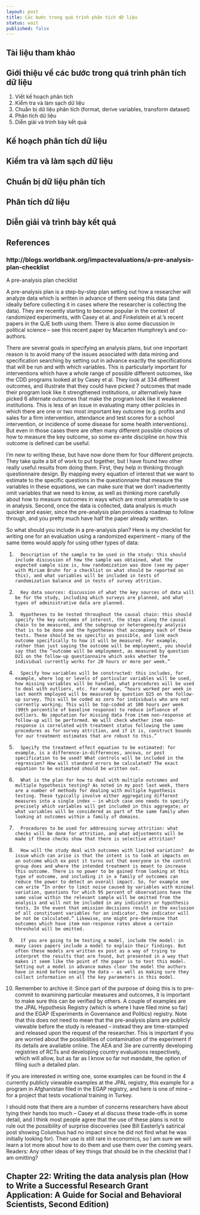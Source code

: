 ```yaml
---
layout: post
title: Các bước trong quá trình phân tích dữ liệu
status: wait
published: false
---
```


## Tài liệu tham khảo

## Giới thiệu về các bước trong quá trình phân tích dữ liệu

1. Viết kế hoạch phân tích
2. Kiểm tra và làm sạch dữ liệu
3. Chuẩn bị dữ liệu phân tích (format, derive variables, transform dataset)
4. Phân tích dữ liệu
5. Diễn giải và trình bày kết quả

## Kế hoạch phân tích dữ liệu

## Kiểm tra và làm sạch dữ liệu

## Chuẩn bị dữ liệu phân tích

## Phân tích dữ liệu

## Diễn giải và trình bày kết quả

## References

### http://blogs.worldbank.org/impactevaluations/a-pre-analysis-plan-checklist

A pre-analysis plan checklist

A pre-analysis plan is a step-by-step plan setting out how a researcher will analyze data which is written in advance of them seeing this data (and ideally before collecting it in cases where the researcher is collecting the data). They are recently starting to become popular in the context of randomized experiments, with Casey et al. and Finkelstein et al.’s recent papers in the QJE both using them. There is also some discussion in political science – see this recent paper by Macarten Humphrey’s and co-authors.

There are several goals in specifying an analysis plans, but one important reason is to avoid many of the issues associated with data mining and specification searching by setting out in advance exactly the specifications that will be run and with which variables. This is particularly important for interventions which have a whole range of possible different outcomes, like the CDD programs looked at by Casey et al. They look at 334 different outcomes, and illustrate that they could have picked 7 outcomes that made their program look like it strengthened institutions, or alternatively have picked 6 alternate outcomes that make the program look like it weakened institutions. This is less of an issue in evaluating many other policies in which there are one or two most important key outcome (e.g. profits and sales for a firm intervention, attendance and test scores for a school intervention, or incidence of some disease for some health interventions). But even in those cases there are often many different possible choices of how to measure the key outcome, so some ex-ante discipline on how this outcome is defined can be useful.

I’m new to writing these, but have now done them for four different projects. They take quite a bit of work to put together, but I have found two other really useful results from doing them. First, they help in thinking through questionnaire design. By mapping every equation of interest that we want to estimate to the specific questions in the questionnaire that measure the variables in these equations, we can make sure that we don’t inadvertently omit variables that we need to know, as well as thinking more carefully about how to measure outcomes in ways which are most amenable to use in analysis. Second, once the data is collected, data analysis is much quicker and easier, since the pre-analysis plan provides a roadmap to follow through, and you pretty much have half the paper already written.

So what should you include in a pre-analysis plan? Here is my checklist for writing one for an evaluation using a randomized experiment – many of the same items would apply for using other types of data:

1.       Description of the sample to be used in the study: this should include discussion of how the sample was obtained, what the expected sample size is, how randomization was done (see my paper with Miriam Bruhn for a checklist on what should be reported on this), and what variables will be included in tests of randomization balance and in tests of survey attrition.

2.       Key data sources: discussion of what the key sources of data will be for the study, including which surveys are planned, and what types of administrative data are planned.

3.       Hypotheses to be tested throughout the causal chain: this should specify the key outcomes of interest, the steps along the causal chain to be measured, and the subgroup or heterogeneity analysis that is to be done and the hypotheses that accompany each of these tests. These should be as specific as possible, and link each outcome specifically to how it will be measured. For example, rather than just saying the outcome will be employment, you should say that the “outcome will be employment, as measured by question D21 on the follow-up questionnaire which asks whether the individual currently works for 20 hours or more per week.”

4.       Specify how variables will be constructed: this includes, for example, where log or levels of particular variables will be used, how missing variables will be handled, what procedures will be used to deal with outliers, etc. For example, “hours worked per week in last month employed will be measured by question D25 on the follow-up survey. This will be coded as zero for individuals who are not currently working; This will be top-coded at 100 hours per week (99th percentile of baseline response) to reduce influence of outliers. No imputation for missing data from item non-response at follow-up will be performed. We will check whether item non-response is correlated with treatment status following the same procedures as for survey attrition, and if it is, construct bounds for our treatment estimates that are robust to this.”

5.       Specify the treatment effect equation to be estimated: for example, is a difference-in-differences, ancova, or post specification to be used? What controls will be included in the regression? How will standard errors be calculated? The exact equation to be estimated should be written out.

6.       What is the plan for how to deal with multiple outcomes and multiple hypothesis testing? As noted in my post last week, there are a number of methods for dealing with multiple hypothesis testing. These typically involve either aggregating different measures into a single index – in which case one needs to specify precisely which variables will get included in this aggregate; or what variables will be considered as part of the same family when looking at outcomes within a family of domains.

7.       Procedures to be used for addressing survey attrition: what checks will be done for attrition, and what adjustments will be made if these checks show that there is selective attrition?

8.       How will the study deal with outcomes with limited variation?  An issue which can arise is that the intent is to look at impacts on an outcome which ex post it turns out that everyone in the control group does and where the intended treatment is meant to increase this outcome. There is no power to be gained from looking at this type of outcome, and including it in a family of outcomes can reduce the power to detect an overall impact. So, for example one can write “In order to limit noise caused by variables with minimal variation, questions for which 95 percent of observations have the same value within the relevant sample will be omitted from the analysis and will not be included in any indicators or hypothesis tests. In the event that omission decisions result in the exclusion of all constituent variables for an indicator, the indicator will be not be calculated.” Likewise, one might pre-determine that outcomes which have item non-response rates above a certain threshold will be omitted.

9.       If you are going to be testing a model, include the model: in many cases papers include a model to explain their findings. But often these models are written ex post as a way of trying to interpret the results that are found, but presented in a way that makes it seem like the point of the paper is to test this model. Setting out a model in advance makes clear the model the authors have in mind before seeing the data – as well as making sure they collect information on all the key parameters in this model.

10.   Remember to archive it: Since part of the purpose of doing this is to pre-commit to examining particular measures and outcomes, it is important to make sure this can be verified by others. A couple of examples are the JPAL Hypothesis Registry (which is where I have filed mine so far) and the EGAP (Experiments in Governance and Politics) registry. Note that this does not need to mean that the pre-analysis plans are publicly viewable before the study is released – instead they are time-stamped and released upon the request of the researcher. This is important if you are worried about the possibilities of contamination of the experiment if its details are available online. The AEA and 3ie are currently developing registries of RCTs and developing country evaluations respectively, which will allow, but as far as I know so far not mandate, the option of filing such a detailed plan. 

 

If you are interested in writing one, some examples can be found in the 4 currently publicly viewable examples at the JPAL registry, this example for a program in Afghanistan filed in the EGAP registry, and here is one of mine – for a project that tests vocational training in Turkey.

I should note that there are a number of concerns researchers have about tying their hands too much – Casey et al discuss these trade-offs in some detail, and I think most people agree that the use of these plans is not to rule out the possibility of surprise discoveries (see Bill Easterly’s satirical post showing Columbus had no impact since he did not find what he was initially looking for). Their use is still rare in economics, so I am sure we will learn a lot more about how to do them and use them over the coming years. Readers: Any other ideas of key things that should be in the checklist that I am omitting?

## Chapter 22: Writing the data analysis plan (How to Write a Successful Research Grant Application: A Guide for Social and Behavioral Scientists, Second Edition)